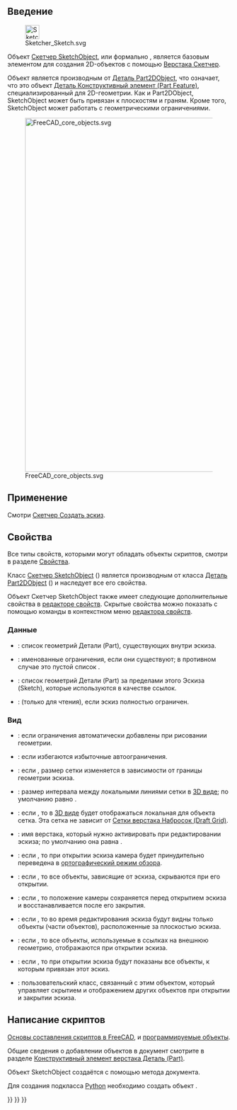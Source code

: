 <languages/>
{{TOCright}}

<span id="Introduction"></span>
== Введение ==

[[File:Sketcher_Sketch.svg|32px]]

Объект [[Sketcher_SketchObject/ru|Скетчер SketchObject]], или формально {{incode|Sketcher::SketchObject}}, является базовым элементом для создания 2D-объектов с помощью [[Sketcher_Workbench/ru|Верстака Скетчер]].

Объект {{incode|Sketcher::SketchObject}} является производным от [[Part_Part2DObject/ru|Деталь Part2DObject]], что означает, что это объект [[Part Feature/ru|Деталь Конструктивный элемент (Part Feature)]], специализированный для 2D-геометрии. Как и Part2DObject, SketchObject может быть привязан к плоскостям и граням. Кроме того, SketchObject может работать с геометрическими ограничениями.

[[File:FreeCAD_core_objects.svg|800px]]

{{Caption|Упрощённая схема взаимосвязей между основными объектами FreeCAD}}

<span id="Usage"></span>
== Применение ==

Смотри [[Sketcher_NewSketch/ru|Скетчер Создать эскиз]].

<span id="Properties"></span>
== Свойства ==

Все типы свойств, которыми могут обладать объекты скриптов, смотри в разделе [[Property/ru|Свойства]].

Класс [[Sketcher_SketchObject/ru|Скетчер SketchObject]] ({{incode|Sketcher::SketchObject}}) является производным от класса [[Part_Part2DObject/ru|Деталь Part2DObject]] ({{incode|Part::Part2DObject}}) и наследует все его свойства.

Объект Скетчер SketchObject также имеет следующие дополнительные свойства в [[Property_editor/ru|редакторе свойств]]. Скрытые свойства можно показать с помощью команды {{MenuCommand|Показать скрытые (Show hidden)}} в контекстном меню [[Property_editor/ru|редактора свойств]].

<span id="Data"></span>
=== Данные ===

{{TitleProperty|Эскиз (Sketch)}}

* {{PropertyData|Геометрия (Geometry)|GeometryList|Скрытый(Hidden)}}: список геометрий Детали (Part), существующих внутри эскиза.
* {{PropertyData|Ограничения (Constraints)|}}: именованные ограничения, если они существуют; в противном случае это пустой список {{incode|[]}}.
* {{PropertyData|Внешняя Геометрия (External Geometry)|СписокСубСсылок (LinkSubList)}}: список геометрий Детали (Part) за пределами этого Эскиза (Sketch), которые используются в качестве ссылок.
* {{PropertyData|Полностью Ограниченны (Fully Constrained)|Булево (Bool)|Скрытый(Hidden)}}: (только для чтения), если {{TRUE}} эскиз полностью ограничен.

<span id="View"></span>
=== Вид ===

{{TitleProperty|Автоматические Ограничения (Auto Constraints)}}

* {{PropertyView|Автоматические ограничения (Autoconstraints)|Булево (Bool)}}: если {{TRUE}} ограничения автоматически добавлены при рисовании геометрии.
* {{PropertyView|Избегайте Избыточности (Avoid Redundant)|Булево (Bool)}}: если {{TRUE}} избегаются избыточные автоограничения.

{{TitleProperty|Сетка (Grid)}}

* {{PropertyView|Автоматическая Сетка (Grid Auto)|Булево (Bool)}}: если {{TRUE}}, размер сетки изменяется в зависимости от границы геометрии эскиза.
* {{PropertyView|Размер Сетки (Grid Size)|Длина (Length)}}: размер интервала между локальными линиями сетки в [[3D_view/ru|3D виде]]; по умолчанию равно {{value|10 мм}}.
* {{PropertyView|Показать Сетку (Show Grid)|Булево (Bool)}}: если {{TRUE}}, то в [[3D_view/ru|3D виде]] будет отображаться локальная для объекта сетка. Эта сетка не зависит от [[Draft_ToggleGrid/ru|Сетки верстака Набросок (Draft Grid)]].

{{TitleProperty|Автоматизация видимости (Visibility automation)}}

* {{PropertyView|Редактируемый Верстак (Editing Workbench)|Строка (String)}}: имя верстака, который нужно активировать при редактировании эскиза; по умолчанию она равна {{value|SketcherWorkbench (ВерстакСкетчер)}}.
* {{PropertyView|Принудительно Орто (Force Ortho)|Булево (Bool)}}: если {{TRUE}}, то при открытии эскиза камера будет принудительно переведена в [[Std_OrthographicCamera/ru|ортографический режим обзора]].
* {{PropertyView|Скрыть Зависимое (Hide Dependent)|Булево (Bool)}}: если {{TRUE}}, то все объекты, зависящие от эскиза, скрываются при его открытии.
* {{PropertyView|Восстановить Камеру (Restore Camera)|Булево (Bool)}}: если {{TRUE}}, то положение камеры сохраняется перед открытием эскиза и восстанавливается после его закрытия.
* {{PropertyView|Вид в Разрезе (Section View)|Булево (Bool)}}: если {{TRUE}}, то во время редактирования эскиза будут видны только объекты (части объектов), расположенные за плоскостью эскиза.
* {{PropertyView|Показывать Ссылки (Show Links)|Булево (Bool)}}: если {{TRUE}}, то все объекты, используемые в ссылках на внешнюю геометрию, отображаются при открытии эскиза.
* {{PropertyView|Показать Опорные (Show Support)|Булево (Bool)}}: если {{TRUE}}, то при открытии эскиза будут показаны все объекты, к которым привязан этот эскиз.
* {{PropertyView|Временная Видимость (Tempo Vis)|PythonObject|Скрытый (Hidden)}}: пользовательский класс, связанный с этим объектом, который управляет скрытием и отображением других объектов при открытии и закрытии эскиза.

<span id="Scripting"></span>
== Написание скриптов ==

{{Emphasis|Смотри так же:}} [[FreeCAD_Scripting_Basics/ru|Основы составления скриптов в FreeCAD]], и [[scripted_objects/ru|программируемые объекты]].

Общие сведения о добавлении объектов в документ смотрите в разделе [[Part_Feature/ru|Конструктивный элемент верстака Деталь (Part)]].

Объект SketchObject создаётся с помощью метода {{incode|addObject()}} документа.

{{Code|code=
import FreeCAD as App

doc = App.newDocument()
obj = App.ActiveDocument.addObject("Sketcher::SketchObject", "Sketch")
obj.Label = "Custom label"
}}

Для создания подкласса [[Python/ru|Python]] необходимо создать объект {{incode|Sketcher::SketchObjectPython}}.

{{Code|code=
import FreeCAD as App

doc = App.newDocument()
obj = App.ActiveDocument.addObject("Sketcher::SketchObjectPython", "CustomSketch")
obj.Label = "Custom label"
}}


{{Sketcher_Tools_navi{{#translation:}}}}
{{Document_objects_navi{{#translation:}}}}
{{Userdocnavi{{#translation:}}}}